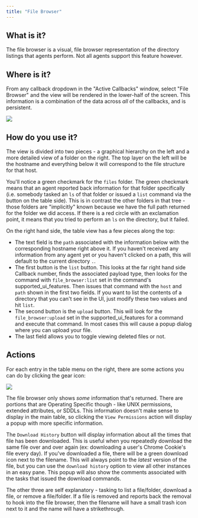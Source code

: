 ```yaml
---
title: "File Browser"
---
```


## What is it?

The file browser is a visual, file browser representation of the directory listings that agents perform. Not all agents support this feature however.

## Where is it?

From any callback dropdown in the "Active Callbacks" window, select "File Browser" and the view will be rendered in the lower-half of the screen. This information is a combination of the data across *all* of the callbacks, and is persistent.

<Frame caption="File Browser View">
  <img src="/images/version-3.0/image-15.avif"/>
</Frame>


## How do you use it?

The view is divided into two pieces - a graphical hierarchy on the left and a more detailed view of a folder on the right. The top layer on the left will be the hostname and everything below it will correspond to the file structure for that host.

You'll notice a green checkmark for the `files` folder. The green checkmark means that an agent reported back information for that folder specifically (i.e. somebody tasked an `ls` of that folder or issued a `list` command via the button on the table side). This is in contrast the other folders in that tree - those folders are "implicitly" known because we have the full path returned for the folder we did access. If there is a red circle with an exclamation point, it means that you tried to perform an `ls` on the directory, but it failed.

On the right hand side, the table view has a few pieces along the top:

- The text field is the `path` associated with the information below with the corresponding hostname right above it. If you haven't received any information from any agent yet or you haven't clicked on a path, this will default to the current directory `.`.
- The first button is the `list` button. This looks at the far right hand side Callback number, finds the associated payload type, then looks for the command with `file_browser:list` set in the command's supported\_ui\_features. Then issues that command with the `host` and `path` shown in the first two fields. If you want to list the contents of a directory that you can't see in the UI, just modify these two values and hit `list`.
- The second button is the `upload` button. This will look for the `file_browser:upload` set in the supported\_ui\_features for a command and execute that command. In most cases this will cause a popup dialog where you can upload your file.
- The last field allows you to toggle viewing deleted files or not.

## Actions

For each entry in the table menu on the right, there are some actions you can do by clicking the gear icon:

<Frame caption="File Browser Actions">
  <img src="/images/version-3.0/image-16.png"/>
</Frame>

The file browser only shows *some* information that's returned. There are portions that are Operating Specific though - like UNIX permissions, extended attributes, or SDDLs. This information doesn't make sense to display in the main table, so clicking the `View Permissions` action will display a popup with more specific information.

The `Download History` button will display information about all the times that file has been downloaded. This is useful when you repeatedly download the same file over and over again (ex: downloading a user's Chrome Cookie's file every day). If you've downloaded a file, there will be a green download icon next to the filename. This will always point to the *latest* version of the file, but you can use the `download history` option to view all other instances in an easy pane. This popup will also show the comments associated with the tasks that issued the download commands.

The other three are self explanatory - tasking to list a file/folder, download a file, or remove a file/folder. If a file is removed and reports back the removal to hook into the file browser, then the filename will have a small trash icon next to it and the name will have a strikethrough.
